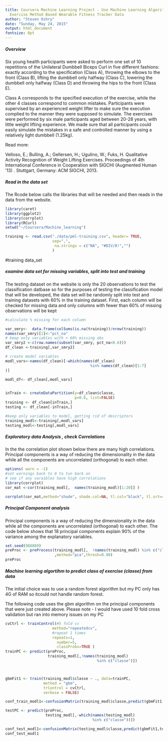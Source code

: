 ```yaml
---
title: Coursera Machine Learning Project - Use Machine Learning Algorithm to Classify
  Exercise Method Based Wearable Fitness Tracker Data
author: "Steven Oshry"
date: "Sunday, May 24, 2015"
output: html_document
fontsize: 8pt
---
```

##### Overview 


Six young health participants were asked to perform one set of 10 repetitions of the Unilateral Dumbbell Biceps Curl in five different fashions: exactly according to the specification (Class A), throwing the elbows to the front (Class B), lifting the dumbbell only halfway (Class C), lowering the dumbbell only halfway (Class D) and throwing the hips to the front (Class E).

Class A corresponds to the specified execution of the exercise, while the other 4 classes correspond to common mistakes. Participants were supervised by an experienced weight lifter to make sure the execution complied to the manner they were supposed to simulate. The exercises were performed by six male participants aged between 20-28 years, with little weight lifting experience. We made sure that all participants could easily simulate the mistakes in a safe and controlled manner by using a relatively light dumbbell (1.25kg).



Read more: 

Velloso, E.; Bulling, A.; Gellersen, H.; Ugulino, W.; Fuks, H. Qualitative Activity Recognition of Weight Lifting Exercises. Proceedings of 4th International Conference in Cooperation with SIGCHI (Augmented Human '13) . Stuttgart, Germany: ACM SIGCHI, 2013.


##### Read in the data set

The Rcode below calls the libraries that will be needed and then reads in the data from the website.

```r
library(caret) 
library(ggplot2)
library(corrplot)
library(RCurl)
setwd("~/Coursera/Machine_learning")

training <- read.csv("./data/pml-training.csv", header= TRUE,
                     sep=",", 
                      na.strings = c("NA", "#DIV/0!","")
                     )

```

#training data_set


##### examine data set for missing variables, split into test and training

 The testing dataset on the website is only the 20 observations to test
 the classification datbase so for the purposes of testing the classification model that will be developed, the data set will be randomly split into test and training datasets with 60% in the training dataset.
First, each column will be checked for missing data and only columns with fewer than 60% of missing observations will be kept


```r

#calculate % missing for each column

var_smry<-  data.frame(colSums(is.na(training))/nrow(training))
names(var_smry)[1]<-"pct_na"
# keep only variables with < 60% missing obs
var_smry2 <-c(row.names(subset(var_smry, pct_na<0.6)))
df_clean <-training[,var_smry2]

# create model variables
modl_vars<-names(df_clean)[-which(names(df_clean) 
                                      %in% names(df_clean)[1:7]
)]
                                 
modl_df<- df_clean[,modl_vars]


inTrain <- createDataPartition(y=df_clean$classe,
                               p=0.6, list=FALSE)
training <- df_clean[inTrain,]
testing <- df_clean[-inTrain,]

#keep only variables to model, getting rid of descriptors
training_modl<-training[,modl_vars]
testing_modl<-testing[,modl_vars]

```
##### Exploratory data Analysis , check Correlations
In the the correlation plot shown below there are many high correlations.  Principal components is a way of reducing the dimensionality in the data while all the components are uncorrelated (orthogonal) to each other.


```r
options( warn = -1)
#set warnings back to 0 to tun back on
# see if any varaibles have high correlations
library(corrplot)
cor_mat <-cor(training_modl[,  names(training_modl)[1:20]] )

corrplot(cor_mat,method="shade", shade.col=NA, tl.col="black", tl.srt=45)
```

##### Principal Component analysis

Principal components is a way of reducing the dimensionality in the data while all the components are uncorrelated (orthogonal) to each other. The code below
shows that 18 principal components explain 90% of the variance among the explanatory variables.


```r

set.seed(988889)
preProc <- preProcess(training_modl[,  !names(training_modl) %in% c("classe")]
                      ,method="pca",thresh=0.90)
preProc

```
##### Machine learning algortihm to predict class of exercise (classe)  from data

The initial choice was to use a random forest algorithm but my PC only has 4G of RAM so itcould not handle random forest.

The following code uses the gbm algorithm on the principal components that were just created above.  Please note  - I would have used 10 fold cross validation but ran into memory issues on my PC
```r
cvCtrl <- trainControl(#5 fold cv 
                     method="repeatedcv", 
                     #repeat 1 times
                     repeats=1, 
                       number=5,
                       classProbs=TRUE )
trainPC <- predict(preProc,
                   training_modl[,!names(training_modl)
                                         %in% c("classe")])



gbmFit1 <- train(training_modl$classe ~ ., data=trainPC,
                 method = "gbm",
                 trControl = cvCtrl,
                 verbose = FALSE)

conf_train_modl1<-confusionMatrix(training_modl$classe,predict(gbmFit1,trainPC))

testPC <- predict(preProc,
                  testing_modl[,-which(names(testing_modl)
                                       %in% c("classe"))])

conf_test_modl1<-confusionMatrix(testing_modl$classe,predict(gbmFit1,testPC))
conf_test_modl1

```



